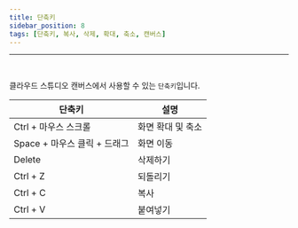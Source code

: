 ```yaml
---
title: 단축키
sidebar_position: 8
tags: [단축키, 복사, 삭제, 확대, 축소, 캔버스]
---
```


<hr />
<br />

클라우드 스튜디오 캔버스에서 사용할 수 있는 `단축키`입니다.

| 단축키                       | 설명              |
| ---------------------------- | ----------------- |
| Ctrl + 마우스 스크롤         | 화면 확대 및 축소 |
| Space + 마우스 클릭 + 드래그 | 화면 이동         |
| Delete                       | 삭제하기          |
| Ctrl + Z                     | 되돌리기          |
| Ctrl + C                     | 복사              |
| Ctrl + V                     | 붙여넣기          |

